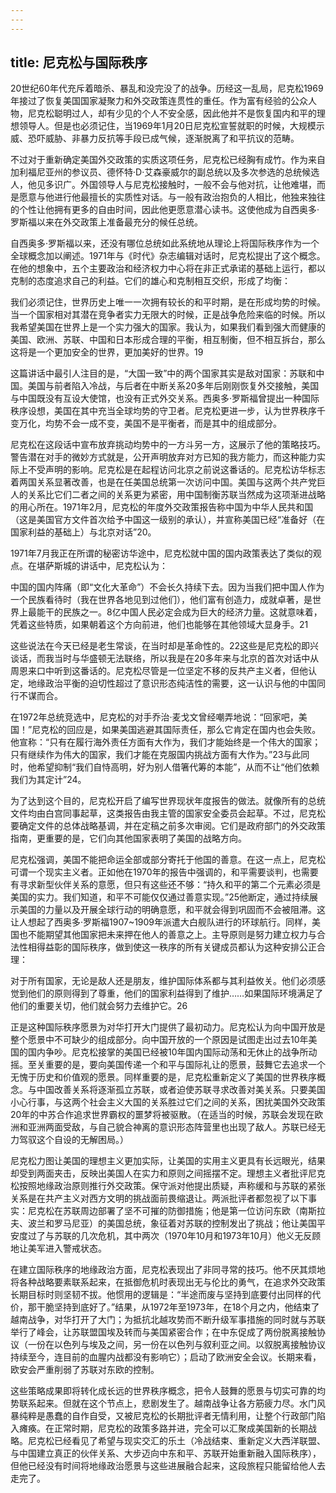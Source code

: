 ```yaml
---
---
---
```

title: 尼克松与国际秩序
---



20世纪60年代充斥着暗杀、暴乱和没完没了的战争。历经这一乱局，尼克松1969年接过了恢复美国国家凝聚力和外交政策连贯性的重任。作为富有经验的公众人物，尼克松聪明过人，却有少见的个人不安全感，因此他并不是恢复国内和平的理想领导人。但是也必须记住，当1969年1月20日尼克松宣誓就职的时候，大规模示威、恐吓威胁、非暴力反抗等手段已成气候，逐渐脱离了和平抗议的范畴。

不过对于重新确定美国外交政策的实质这项任务，尼克松已经胸有成竹。作为来自加利福尼亚州的参议员、德怀特·D·艾森豪威尔的副总统以及多次参选的总统候选人，他见多识广。外国领导人与尼克松接触时，一般不会与他对抗，让他难堪，而是愿意与他进行他最擅长的实质性对话。与一般有政治抱负的人相比，他独来独往的个性让他拥有更多的自由时间，因此他更愿意潜心读书。这使他成为自西奥多·罗斯福以来在外交政策上准备最充分的候任总统。

自西奥多·罗斯福以来，还没有哪位总统如此系统地从理论上将国际秩序作为一个全球概念加以阐述。1971年与《时代》杂志编辑对话时，尼克松提出了这个概念。在他的想象中，五个主要政治和经济权力中心将在非正式承诺的基础上运行，都以克制的态度追求自己的利益。它们的雄心和克制相互交织，形成了均衡：

我们必须记住，世界历史上唯一一次拥有较长的和平时期，是在形成均势的时候。当一个国家相对其潜在竞争者实力无限大的时候，正是战争危险来临的时候。所以我希望美国在世界上是一个实力强大的国家。我认为，如果我们看到强大而健康的美国、欧洲、苏联、中国和日本形成合理的平衡，相互制衡，但不相互拆台，那么这将是一个更加安全的世界，更加美好的世界。19

这篇讲话中最引人注目的是，“大国一致”中的两个国家其实是敌对国家：苏联和中国。美国与前者陷入冷战，与后者在中断关系20多年后刚刚恢复外交接触，美国与中国既没有互设大使馆，也没有正式外交关系。西奥多·罗斯福曾提出一种国际秩序设想，美国在其中充当全球均势的守卫者。尼克松更进一步，认为世界秩序千变万化，均势不会一成不变，美国不是平衡者，而是其中的组成部分。

尼克松在这段话中宣布放弃挑动均势中的一方斗另一方，这展示了他的策略技巧。警告潜在对手的微妙方式就是，公开声明放弃对方已知的我方能力，而这种能力实际上不受声明的影响。尼克松是在起程访问北京之前说这番话的。尼克松访华标志着两国关系显著改善，也是在任美国总统第一次访问中国。美国与这两个共产党巨人的关系比它们二者之间的关系更为紧密，用中国制衡苏联当然成为这项渐进战略的用心所在。1971年2月，尼克松的年度外交政策报告称中国为中华人民共和国（这是美国官方文件首次给予中国这一级别的承认），并宣称美国已经“准备好（在国家利益的基础上）与北京对话”20。

1971年7月我正在所谓的秘密访华途中，尼克松就中国的国内政策表达了类似的观点。在堪萨斯城的讲话中，尼克松认为：

中国的国内阵痛（即“文化大革命”）不会长久持续下去。因为当我们把中国人作为一个民族看待时（我在世界各地见到过他们），他们富有创造力，成就卓著，是世界上最能干的民族之一。8亿中国人民必定会成为巨大的经济力量。这就意味着，凭着这些特质，如果朝着这个方向前进，他们也能够在其他领域大显身手。21

这些说法在今天已经是老生常谈，在当时却是革命性的。22这些是尼克松的即兴谈话，而我当时与华盛顿无法联络，所以我是在20多年来与北京的首次对话中从周恩来口中听到这番话的。尼克松尽管是一位坚定不移的反共产主义者，但他认定，地缘政治平衡的迫切性超过了意识形态纯洁性的需要，这一认识与他的中国同行不谋而合。

在1972年总统竞选中，尼克松的对手乔治·麦戈文曾经嘲弄地说：“回家吧，美国！”尼克松的回应是，如果美国逃避其国际责任，那么它肯定在国内也会失败。他宣称：“只有在履行海外责任方面有大作为，我们才能始终是一个伟大的国家；只有继续作为伟大的国家，我们才能在克服国内挑战方面有大作为。”23与此同时，他希望抑制“我们自恃高明，好为别人借箸代筹的本能”，从而不让“他们依赖我们为其定计”24。

为了达到这个目的，尼克松开启了编写世界现状年度报告的做法。就像所有的总统文件均由白宫同事起草，这类报告由我主管的国家安全委员会起草。不过，尼克松要确定文件的总体战略基调，并在定稿之前多次审阅。它们是政府部门的外交政策指南，更重要的是，它们向其他国家表明了美国的战略方向。

尼克松强调，美国不能把命运全部或部分寄托于他国的善意。在这一点上，尼克松可谓一个现实主义者。正如他在1970年的报告中强调的，和平需要谈判，也需要有寻求新型伙伴关系的意愿，但只有这些还不够：“持久和平的第二个元素必须是美国的实力。我们知道，和平不可能仅仅通过善意实现。”25他断定，通过持续展示美国的力量以及开展全球行动的明确意愿，和平就会得到巩固而不会被阻滞。这让人想起了西奥多·罗斯福1907~1909年派遣大白舰队进行的环球航行。同样，美国也不能期望其他国家把未来押在他人的善意之上。主导原则是努力建立权力与合法性相得益彰的国际秩序，做到使这一秩序的所有关键成员都认为这种安排公正合理：

对于所有国家，无论是敌人还是朋友，维护国际体系都与其利益攸关。他们必须感觉到他们的原则得到了尊重，他们的国家利益得到了维护……如果国际环境满足了他们的重要关切，他们就会努力去维护它。26

正是这种国际秩序愿景为对华打开大门提供了最初动力。尼克松认为向中国开放是整个愿景中不可缺少的组成部分。向中国开放的一个原因是试图走出过去10年美国的国内争吵。尼克松接掌的美国已经被10年国内国际动荡和无休止的战争所动摇。至关重要的是，要向美国传递一个和平与国际礼让的愿景，鼓舞它去追求一个无愧于历史和价值观的愿景。同样重要的是，尼克松重新定义了美国的世界秩序概念。与中国改善关系将逐渐孤立苏联，或者迫使苏联寻求改善对美关系。只要美国小心行事，与这两个社会主义大国的关系胜过它们之间的关系，困扰美国外交政策20年的中苏合作追求世界霸权的噩梦将被驱散。（在适当的时候，苏联会发现在欧洲和亚洲两面受敌，与自己貌合神离的意识形态阵营里也出现了敌人。苏联已经无力驾驭这个自设的无解困局。）

尼克松力图让美国的理想主义更加实际，让美国的实用主义更具有长远眼光，结果却受到两面夹击，反映出美国人在实力和原则之间摇摆不定。理想主义者批评尼克松按照地缘政治原则推行外交政策。保守派对他提出质疑，声称缓和与苏联的紧张关系是在共产主义对西方文明的挑战面前畏缩退让。两派批评者都忽视了以下事实：尼克松在苏联周边部署了坚不可摧的防御措施；他是第一位访问东欧（南斯拉夫、波兰和罗马尼亚）的美国总统，象征着对苏联的控制发出了挑战；他让美国平安度过了与苏联的几次危机，其中两次（1970年10月和1973年10月）他义无反顾地让美军进入警戒状态。

在建立国际秩序的地缘政治方面，尼克松表现出了非同寻常的技巧。他不厌其烦地将各种战略要素联系起来，在抵御危机时表现出无与伦比的勇气，在追求外交政策长期目标时则坚韧不拔。他惯用的逻辑是：“半途而废与坚持到底要付出同样的代价，那干脆坚持到底好了。”结果，从1972年至1973年，在18个月之内，他结束了越南战争，对华打开了大门；为抵抗北越攻势而不断升级军事措施的同时就与苏联举行了峰会，让苏联盟国埃及转而与美国紧密合作；在中东促成了两份脱离接触协议（一份在以色列与埃及之间，另一份在以色列与叙利亚之间。以叙脱离接触协议持续至今，连目前的血腥内战都没有影响它）；启动了欧洲安全会议。长期来看，欧安会严重削弱了苏联对东欧的控制。

这些策略成果即将转化成长远的世界秩序概念，把令人鼓舞的愿景与切实可靠的均势联系起来。但就在这个节点上，悲剧发生了。越南战争让各方筋疲力尽。水门风暴纯粹是愚蠢的自作自受，又被尼克松的长期批评者无情利用，让整个行政部门陷入瘫痪。在正常时期，尼克松的政策多路并进，完全可以汇聚成美国新的长期战略。尼克松已经看见了希望与现实交汇的乐土（冷战结束、重新定义大西洋联盟、与中国建立真正的伙伴关系、大步迈向中东和平、苏联开始重新融入国际秩序），但他已经没有时间将地缘政治愿景与这些进展融合起来，这段旅程只能留给他人去走完了。